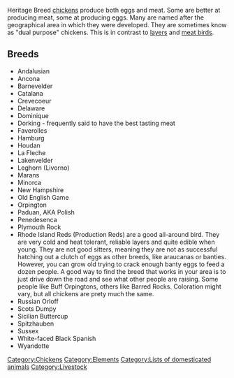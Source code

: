 Heritage Breed [[chickens]] produce both eggs and meat. Some are better at producing meat, some at producing eggs. Many are named after the geographical area in which they were developed. They are sometimes know as "dual purpose" chickens. This is in contrast to [[Layer chickens|layers]] and [[meat birds]]. 

==Breeds==

* Andalusian
* Ancona
* Barnevelder
* Catalana
* Crevecoeur
* Delaware
* Dominique
* Dorking - frequently said to have the best tasting meat
* Faverolles
* Hamburg
* Houdan
* La Fleche
* Lakenvelder
* Leghorn (Livorno)
* Marans
* Minorca
* New Hampshire
* Old English Game
* Orpington
* Paduan, AKA Polish
* Penedesenca
* Plymouth Rock
* Rhode Island Reds (Production Reds) are a good all-around bird.  They are very cold and heat tolerant, reliable layers and quite edible when young.  They are not good sitters, meaning they are not as successful hatching out a clutch of eggs as other breeds, like araucanas or banties.  However, you can grow old trying to crack enough banty eggs to feed a dozen people.  A good way to find the breed that works in your area is to just drive down the road and see what other people are raising.  Some people like Buff Orpingtons, others like Barred Rocks.  Coloration might vary, but all chickens are prety much the same.
* Russian Orloff
* Scots Dumpy
* Sicilian Buttercup
* Spitzhauben
* Sussex
* White-faced Black Spanish
* Wyandotte 

[[Category:Chickens]]
[[Category:Elements]]
[[Category:Lists of domesticated animals]]
[[Category:Livestock]]